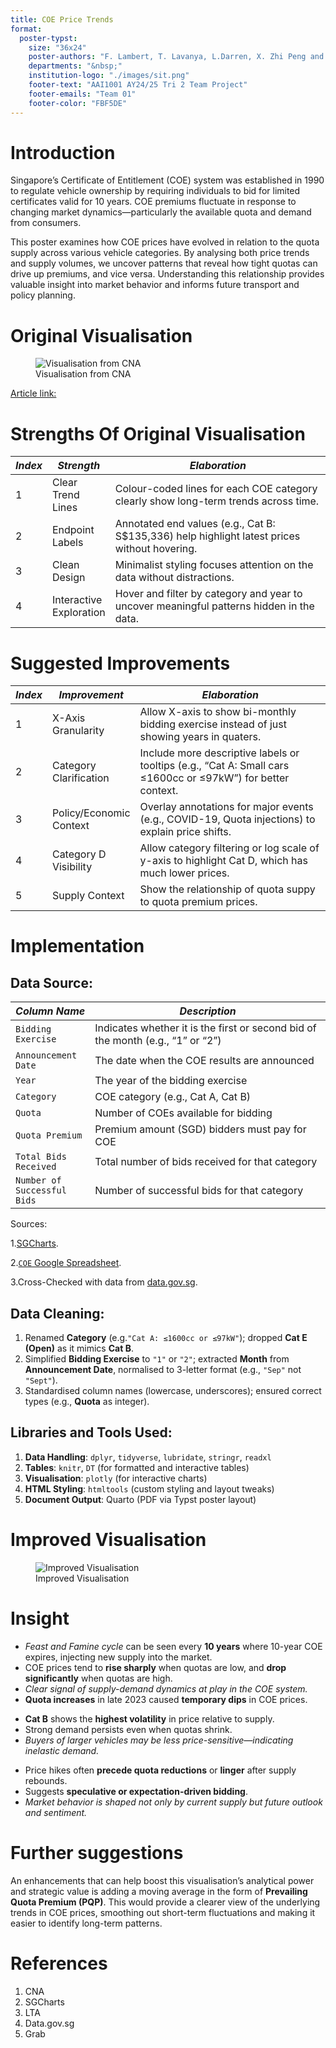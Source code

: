 ```yaml
---
title: COE Price Trends
format:
  poster-typst: 
    size: "36x24"
    poster-authors: "F. Lambert, T. Lavanya, L.Darren, X. Zhi Peng and L. Bryan"
    departments: "&nbsp;"
    institution-logo: "./images/sit.png"
    footer-text: "AAI1001 AY24/25 Tri 2 Team Project"
    footer-emails: "Team 01"
    footer-color: "FBF5DE" 
---
```


# Introduction

Singapore’s Certificate of Entitlement (COE) system was established in 1990 to regulate vehicle ownership by requiring individuals to bid for limited certificates valid for 10 years. COE premiums fluctuate in response to changing market dynamics—particularly the available quota and demand from consumers.

This poster examines how COE prices have evolved in relation to the quota supply across various vehicle categories. By analysing both price trends and supply volumes, we uncover patterns that reveal how tight quotas can drive up premiums, and vice versa. Understanding this relationship provides valuable insight into market behavior and informs future transport and policy planning.

# Original Visualisation

![Visualisation from CNA](./images/original_chart.jpg)

[Article link:](https://www.channelnewsasia.com/singapore/coe-prices-car-premiums-deep-dive-does-bidding-system-need-update-3936056)


# Strengths Of Original Visualisation

| *Index*       | *Strength*                | *Elaboration*                                                                                                   |
| ------------- | ------------------------- |---------------------------------------------------------------------------------------------------------------- |
| 1             | Clear Trend Lines         | Colour-coded lines for each COE category clearly show long-term trends across time.                             |
| 2             | Endpoint Labels           | Annotated end values (e.g., Cat B: S\$135,336) help highlight latest prices without hovering.                   |
| 3             | Clean Design              | Minimalist styling focuses attention on the data without distractions.                                          |
| 4             | Interactive Exploration   | Hover and filter by category and year to uncover meaningful patterns hidden in the data.                        |



# Suggested Improvements
| *Index*       | *Improvement*             | *Elaboration*                                                                                                   |
| ------------- | ------------------------- | --------------------------------------------------------------------------------------------------------------- |
| 1             | X-Axis Granularity        | Allow X-axis to show bi-monthly bidding exercise instead of just showing years in quaters.                      |
| 2             | Category Clarification    | Include more descriptive labels or tooltips (e.g., “Cat A: Small cars ≤1600cc or ≤97kW”) for better context.    |
| 3             | Policy/Economic Context   | Overlay annotations for major events (e.g., COVID-19, Quota injections) to explain price shifts.                |
| 4             | Category D Visibility     | Allow category filtering or log scale of y-axis to highlight Cat D, which has much lower prices.                |
| 5             | Supply Context            | Show the relationship of quota suppy to quota premium prices.                                                   |



# Implementation


::: {.block fill=rgb("F3E0CE") inset="10pt" radius="15pt"}

## Data Source:

| *Column Name*             | *Description*                                                                     |
|----------------------------|----------------------------------------------------------------------------------|
| `Bidding Exercise`         | Indicates whether it is the first or second bid of the month (e.g., "1" or "2")  |
| `Announcement Date`        | The date when the COE results are announced                                      |
| `Year`                     | The year of the bidding exercise                                                 |
| `Category`                 | COE category (e.g., Cat A, Cat B)                                                |
| `Quota`                    | Number of COEs available for bidding                                             |
| `Quota Premium`            | Premium amount (SGD) bidders must pay for COE                                    |
| `Total Bids Received`      | Total number of bids received for that category                                  |
| `Number of Successful Bids`| Number of successful bids for that category                                      |

Sources:

1.[SGCharts](https://coe.sgcharts.com/).

2.[`COE` Google Spreadsheet](https://docs.google.com/spreadsheets/d/1Ma8dm_rdtdfNp8ONUG5ykFHwrEg1GFC3ObOMualMVBM/edit?gid=0#gid=0).

3.Cross-Checked with data from [data.gov.sg](https://data.gov.sg/datasets/d_69b3380ad7e51aff3a7dcc84eba52b8a/view).

## Data Cleaning:
  1. Renamed **Category** (e.g.`"Cat A: ≤1600cc or ≤97kW"`); dropped **Cat E (Open)** as it mimics **Cat B**.
  2. Simplified **Bidding Exercise** to `"1"` or `"2"`; extracted **Month** from **Announcement Date**, normalised to 3-letter format (e.g., `"Sep"` not `"Sept"`).  
  3. Standardised column names (lowercase, underscores); ensured correct types (e.g., **Quota** as integer).

## Libraries and Tools Used: 
1. **Data Handling**: `dplyr`, `tidyverse`, `lubridate`, `stringr`, `readxl`  
2. **Tables**: `knitr`, `DT` (for formatted and interactive tables)  
3. **Visualisation**: `plotly` (for interactive charts)  
4. **HTML Styling**: `htmltools` (custom styling and layout tweaks)  
5. **Document Output**: Quarto (PDF via Typst poster layout)
:::

# Improved Visualisation

![Improved Visualisation](./images/improved_chart.png)

# Insight

::: {.callout-warning title="1. Feast and Famine: COE Prices and Quota Supply"}
- *Feast and Famine cycle* can be seen every **10 years** where 10-year COE expires, injecting new supply into the market.
- COE prices tend to **rise sharply** when quotas are low, and **drop significantly** when quotas are high.
- *Clear signal of supply-demand dynamics at play in the COE system.*
- **Quota increases** in late 2023 caused **temporary dips** in COE prices.
:::

::: {.callout-warning title="2. Luxury Segment (Cat B) Is Most Sensitive to Quota Fluctuations"}
- **Cat B** shows the **highest volatility** in price relative to supply.
- Strong demand persists even when quotas shrink.
- *Buyers of larger vehicles may be less price-sensitive—indicating inelastic demand.*
:::

::: {.callout-warning title="3. Prices Anticipate or Lag Behind Quota Changes"}
- Price hikes often **precede quota reductions** or **linger** after supply rebounds.
- Suggests **speculative or expectation-driven bidding**.
- *Market behavior is shaped not only by current supply but future outlook and sentiment.*
:::

# Further suggestions

An enhancements that can help boost this visualisation's analytical power and strategic value is adding a moving average in the form of **Prevailing Quota Premium (PQP)**. This would provide a clearer view of the underlying trends in COE prices, smoothing out short-term fluctuations and making it easier to identify long-term patterns.

# References
1. CNA
2. SGCharts
3. LTA
4. Data.gov.sg
5. Grab